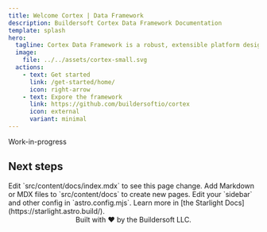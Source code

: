 ```yaml
---
title: Welcome Cortex | Data Framework
description: Buildersoft Cortex Data Framework Documentation
template: splash
hero:
  tagline: Cortex Data Framework is a robust, extensible platform designed to facilitate real-time data streaming, processing, and state management.
  image:
    file: ../../assets/cortex-small.svg
  actions:
    - text: Get started
      link: /get-started/home/
      icon: right-arrow
    - text: Expore the framework
      link: https://github.com/buildersoftio/cortex
      icon: external
      variant: minimal
---
```





<Aside>Work-in-progress</Aside>

## Next steps

<CardGrid>
	<Card title="Update content" icon="pencil">
		Edit `src/content/docs/index.mdx` to see this page change.
	</Card>
	<Card title="Add new content" icon="add-document">
		Add Markdown or MDX files to `src/content/docs` to create new pages.
	</Card>
	<Card title="Configure your site" icon="setting">
		Edit your `sidebar` and other config in `astro.config.mjs`.
	</Card>
	<Card title="Read the docs" icon="open-book">
		Learn more in [the Starlight Docs](https://starlight.astro.build/).
	</Card>
</CardGrid>



<center>
Built with ❤️ by the Buildersoft LLC.
</center>
